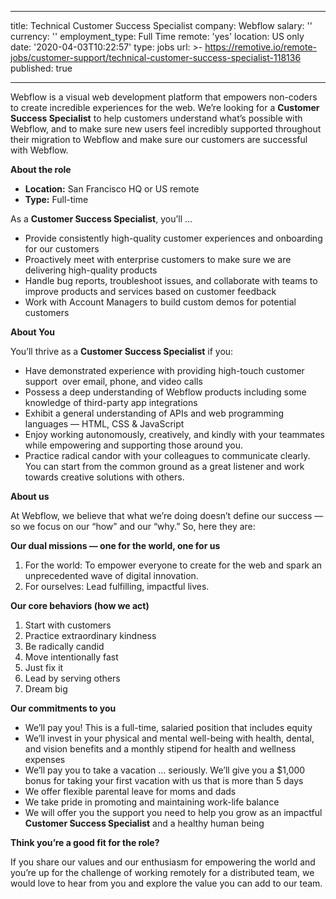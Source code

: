 
---
title: Technical Customer Success Specialist
company: Webflow
salary: ''
currency: ''
employment_type: Full Time
remote: 'yes'
location: US only
date: '2020-04-03T10:22:57'
type: jobs
url: >-
  https://remotive.io/remote-jobs/customer-support/technical-customer-success-specialist-118136
published: true

---
Webflow is a visual web development platform that empowers non-coders to create incredible experiences for the web. We’re looking for a **Customer Success Specialist** to help customers understand what’s possible with Webflow, and to make sure new users feel incredibly supported throughout their migration to Webflow and make sure our customers are successful with Webflow. 

**About the role**

*   **Location:** San Francisco HQ or US remote 
*   **Type:** Full-time 

As a **Customer Success Specialist**, you’ll …

*   Provide consistently high-quality customer experiences and onboarding for our customers
*   Proactively meet with enterprise customers to make sure we are delivering high-quality products 
*   Handle bug reports, troubleshoot issues, and collaborate with teams to improve products and services based on customer feedback
*   Work with Account Managers to build custom demos for potential customers

**About You**

You’ll thrive as a **Customer Success Specialist** if you:

*   Have demonstrated experience with providing high-touch customer support  over email, phone, and video calls
*   Possess a deep understanding of Webflow products including some knowledge of third-party app integrations
*   Exhibit a general understanding of APIs and web programming languages — HTML, CSS &amp; JavaScript
*   Enjoy working autonomously, creatively, and kindly with your teammates while empowering and supporting those around you.
*   Practice radical candor with your colleagues to communicate clearly. You can start from the common ground as a great listener and work towards creative solutions with others.

**About us**

At Webflow, we believe that what we’re doing doesn’t define our success — so we focus on our “how” and our “why.” So, here they are:

**Our dual missions — one for the world, one for us**

1.  For the world: To empower everyone to create for the web and spark an unprecedented wave of digital innovation.
2.  For ourselves: Lead fulfilling, impactful lives.

**Our core behaviors (how we act)**

1.  Start with customers
2.  Practice extraordinary kindness
3.  Be radically candid
4.  Move intentionally fast
5.  Just fix it
6.  Lead by serving others
7.  Dream big

**Our commitments to you**

*   We’ll pay you! This is a full-time, salaried position that includes equity
*   We’ll invest in your physical and mental well-being with health, dental, and vision benefits and a monthly stipend for health and wellness expenses
*   We’ll pay you to take a vacation … seriously. We’ll give you a $1,000 bonus for taking your first vacation with us that is more than 5 days
*   We offer flexible parental leave for moms and dads
*   We take pride in promoting and maintaining work-life balance
*   We will offer you the support you need to help you grow as an impactful **Customer Success Specialist** and a healthy human being

**Think you’re a good fit for the role?**

If you share our values and our enthusiasm for empowering the world and you’re up for the challenge of working remotely for a distributed team, we would love to hear from you and explore the value you can add to our team.
